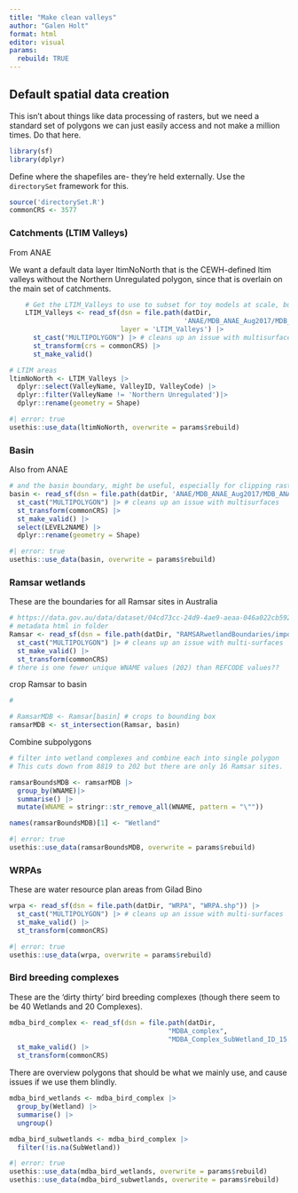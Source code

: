 ```yaml
---
title: "Make clean valleys"
author: "Galen Holt"
format: html
editor: visual
params:
  rebuild: TRUE
---
```


## Default spatial data creation

This isn't about things like data processing of rasters, but we need a standard set of polygons we can just easily access and not make a million times. Do that here.

```r
library(sf)
library(dplyr)
```

Define where the shapefiles are- they're held externally. Use the `directorySet` framework for this.

```r
source('directorySet.R')
commonCRS <- 3577
```

### Catchments (LTIM Valleys)

From ANAE

We want a default data layer ltimNoNorth that is the CEWH-defined ltim valleys without the Northern Unregulated polygon, since that is overlain on the main set of catchments.

```r
    # Get the LTIM_Valleys to use to subset for toy models at scale, but not enormous scale
    LTIM_Valleys <- read_sf(dsn = file.path(datDir,
                                            'ANAE/MDB_ANAE_Aug2017/MDB_ANAE.gdb'),
                            layer = 'LTIM_Valleys') |>
      st_cast("MULTIPOLYGON") |> # cleans up an issue with multisurfaces
      st_transform(crs = commonCRS) |>
      st_make_valid()
```

```r
# LTIM areas
ltimNoNorth <- LTIM_Valleys |>
  dplyr::select(ValleyName, ValleyID, ValleyCode) |> 
  dplyr::filter(ValleyName != 'Northern Unregulated')|> 
  dplyr::rename(geometry = Shape)


```

```r
#| error: true
usethis::use_data(ltimNoNorth, overwrite = params$rebuild)
```

### Basin

Also from ANAE

```r
# and the basin boundary, might be useful, especially for clipping rasters
basin <- read_sf(dsn = file.path(datDir, 'ANAE/MDB_ANAE_Aug2017/MDB_ANAE.gdb'), layer = 'MDB_Boundary') |>
  st_cast("MULTIPOLYGON") |> # cleans up an issue with multisurfaces
  st_transform(commonCRS) |>
  st_make_valid() |>
  select(LEVEL2NAME) |> 
  dplyr::rename(geometry = Shape)
```

```r
#| error: true
usethis::use_data(basin, overwrite = params$rebuild)
```

### Ramsar wetlands

These are the boundaries for all Ramsar sites in Australia

```r
# https://data.gov.au/data/dataset/04cd73cc-24d9-4ae9-aeaa-046a022cb592
# metadata html in folder
Ramsar <- read_sf(dsn = file.path(datDir, "RAMSARwetlandBoundaries/important_wetlands.shp")) |>
  st_cast("MULTIPOLYGON") |> # cleans up an issue with multi-surfaces
  st_make_valid() |> 
  st_transform(commonCRS)
# there is one fewer unique WNAME values (202) than REFCODE values??
```

crop Ramsar to basin

```r
#

# RamsarMDB <- Ramsar[basin] # crops to bounding box
ramsarMDB <- st_intersection(Ramsar, basin)

```

Combine subpolygons

```r
# filter into wetland complexes and combine each into single polygon
# This cuts down from 8819 to 202 but there are only 16 Ramsar sites. 

ramsarBoundsMDB <- ramsarMDB |>
  group_by(WNAME)|>
  summarise() |> 
  mutate(WNAME = stringr::str_remove_all(WNAME, pattern = "\""))

names(ramsarBoundsMDB)[1] <- "Wetland"
```

```r
#| error: true
usethis::use_data(ramsarBoundsMDB, overwrite = params$rebuild)
```

### WRPAs

These are water resource plan areas from Gilad Bino

```r
wrpa <- read_sf(dsn = file.path(datDir, "WRPA", "WRPA.shp")) |> 
  st_cast("MULTIPOLYGON") |> # cleans up an issue with multi-surfaces
  st_make_valid() |>
  st_transform(commonCRS)
```

```r
#| error: true
usethis::use_data(wrpa, overwrite = params$rebuild)
```

### Bird breeding complexes

These are the 'dirty thirty' bird breeding complexes (though there seem to be 40 Wetlands and 20 Complexes).

```r
mdba_bird_complex <- read_sf(dsn = file.path(datDir,
                                        "MDBA_complex",
                                        "MDBA_Complex_SubWetland_ID_15.shp")) |> 
  st_make_valid() |> 
  st_transform(commonCRS)
```

There are overview polygons that should be what we mainly use, and cause issues if we use them blindly.

```r
mdba_bird_wetlands <- mdba_bird_complex |>
  group_by(Wetland) |> 
  summarise() |> 
  ungroup()

mdba_bird_subwetlands <- mdba_bird_complex |> 
  filter(!is.na(SubWetland))

```

```r
#| error: true
usethis::use_data(mdba_bird_wetlands, overwrite = params$rebuild)
usethis::use_data(mdba_bird_subwetlands, overwrite = params$rebuild)
```
